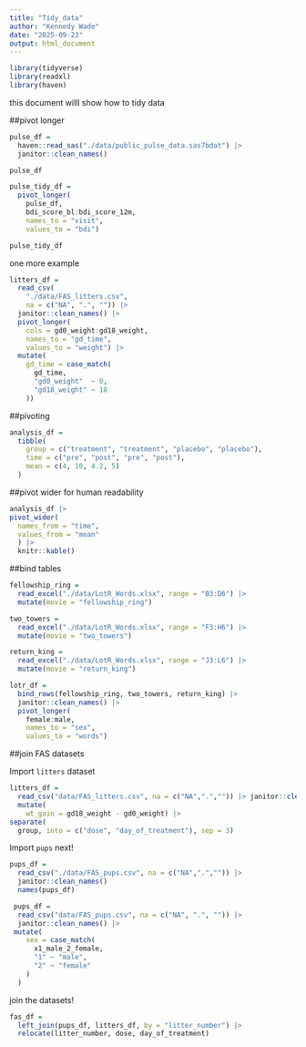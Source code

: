 ```yaml
---
title: "Tidy_data"
author: "Kennedy Wade"
date: "2025-09-23"
output: html_document
---
```


```r
library(tidyverse)
library(readxl)
library(haven)
```

this document willl show how to tidy data

##pivot longer

```r
pulse_df = 
  haven::read_sas("./data/public_pulse_data.sas7bdat") |>
  janitor::clean_names()

pulse_df
```


```r
pulse_tidy_df = 
  pivot_longer(
    pulse_df, 
    bdi_score_bl:bdi_score_12m,
    names_to = "visit", 
    values_to = "bdi")

pulse_tidy_df
```

one more example

```r
litters_df = 
  read_csv(
    "./data/FAS_litters.csv",
    na = c("NA", ".", "")) |>
  janitor::clean_names() |>
  pivot_longer(
    cols = gd0_weight:gd18_weight,
    names_to = "gd_time", 
    values_to = "weight") |> 
  mutate(
    gd_time = case_match(
      gd_time,
      "gd0_weight"  ~ 0,
      "gd18_weight" ~ 18
    ))
```

##pivoting 

```r
analysis_df = 
  tibble(
    group = c("treatment", "treatment", "placebo", "placebo"),
    time = c("pre", "post", "pre", "post"),
    mean = c(4, 10, 4.2, 5)
  )
```


##pivot wider for human readability 

```r
analysis_df |>
pivot_wider(
  names_from = "time", 
  values_from = "mean"
  ) |>
  knitr::kable()

```

##bind tables 

```r
fellowship_ring = 
  read_excel("./data/LotR_Words.xlsx", range = "B3:D6") |>
  mutate(movie = "fellowship_ring")

two_towers = 
  read_excel("./data/LotR_Words.xlsx", range = "F3:H6") |>
  mutate(movie = "two_towers")

return_king = 
  read_excel("./data/LotR_Words.xlsx", range = "J3:L6") |>
  mutate(movie = "return_king")

lotr_df = 
  bind_rows(fellowship_ring, two_towers, return_king) |>
  janitor::clean_names() |>
  pivot_longer(
    female:male,
    names_to = "sex", 
    values_to = "words") 
```

##join FAS datasets 

Import `litters` dataset 

```r
litters_df = 
  read_csv("data/FAS_litters.csv", na = c("NA",".","")) |> janitor::clean_names() |>
  mutate(
    wt_gain = gd18_weight - gd0_weight) |>
separate(
  group, into = c("dose", "day_of_treatment"), sep = 3)
```


Import `pups` next!

```r
pups_df = 
  read_csv("./data/FAS_pups.csv", na = c("NA",".","")) |>
  janitor::clean_names()
  names(pups_df)

 pups_df = 
  read_csv("data/FAS_pups.csv", na = c("NA", ".", "")) |>
  janitor::clean_names() |>
 mutate(
    sex = case_match(
      x1_male_2_female, 
      "1" ~ "male", 
      "2" ~ "female"
    )
  )
```


join the datasets!

```r
fas_df =
  left_join(pups_df, litters_df, by = "litter_number") |>
  relocate(litter_number, dose, day_of_treatment)
```

















